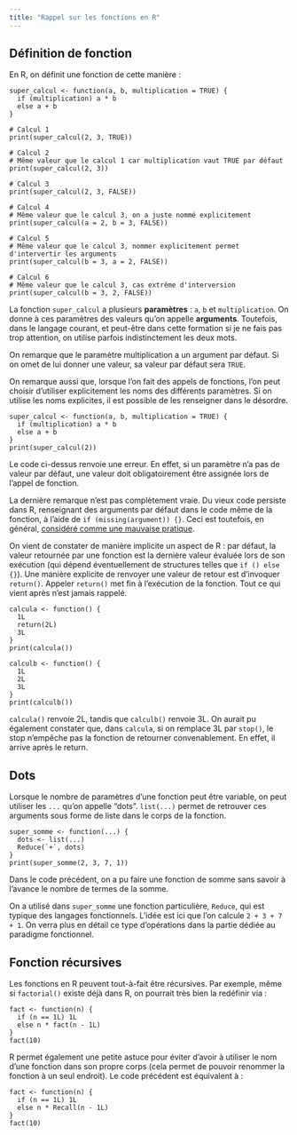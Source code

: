 ```yaml
---
title: "Rappel sur les fonctions en R"
---
```


## Définition de fonction

En R, on définit une fonction de cette manière :

```webr-r
super_calcul <- function(a, b, multiplication = TRUE) {
  if (multiplication) a * b
  else a + b
}

# Calcul 1
print(super_calcul(2, 3, TRUE))

# Calcul 2
# Même valeur que le calcul 1 car multiplication vaut TRUE par défaut
print(super_calcul(2, 3))

# Calcul 3
print(super_calcul(2, 3, FALSE))

# Calcul 4
# Même valeur que le calcul 3, on a juste nommé explicitement
print(super_calcul(a = 2, b = 3, FALSE))

# Calcul 5
# Même valeur que le calcul 3, nommer explicitement permet d'intervertir les arguments
print(super_calcul(b = 3, a = 2, FALSE))

# Calcul 6
# Même valeur que le calcul 3, cas extrême d'interversion
print(super_calcul(b = 3, 2, FALSE))
```

La fonction `super_calcul` a plusieurs **paramètres** : `a`, `b` et `multiplication`. On donne à ces paramètres des valeurs qu'on appelle **arguments**. Toutefois, dans le langage courant, et peut-être dans cette formation si je ne fais pas trop attention, on utilise parfois indistinctement les deux mots.

On remarque que le paramètre multiplication a un argument par défaut. Si on omet de lui donner une valeur, sa valeur par défaut sera `TRUE`.

On remarque aussi que, lorsque l'on fait des appels de fonctions, l'on peut choisir d'utiliser explicitement les noms des différents paramètres. Si on utilise les noms explicites, il est possible de les renseigner dans le désordre.

```webr-r
super_calcul <- function(a, b, multiplication = TRUE) {
  if (multiplication) a * b
  else a + b
}
print(super_calcul(2))
```

Le code ci-dessus renvoie une erreur. En effet, si un paramètre n'a pas de valeur par défaut, une valeur doit obligatoirement être assignée lors de l'appel de fonction.

::: callout-note

La dernière remarque n'est pas complètement vraie. Du vieux code persiste dans R, renseignant des arguments par défaut dans le code même de la fonction, à l'aide de `if (missing(argument)) {}`. Ceci est toutefois, en général, [considéré comme une mauvaise pratique](https://design.tidyverse.org/def-magical.html).

:::

On vient de constater de manière implicite un aspect de R : par défaut, la valeur retournée par une fonction est la dernière valeur évaluée lors de son exécution (qui dépend éventuellement de structures telles que `if () else {}`). Une manière explicite de renvoyer une valeur de retour est d'invoquer `return()`. Appeler `return()` met fin à l'exécution de la fonction. Tout ce qui vient après n'est jamais rappelé.

```webr-r
calcula <- function() {
  1L
  return(2L)
  3L
}
print(calcula())

calculb <- function() {
  1L
  2L
  3L
}
print(calculb())
```

`calcula()` renvoie 2L, tandis que `calculb()` renvoie 3L. On aurait pu également constater que, dans `calcula`, si on remplace 3L par `stop()`, le stop n'empêche pas la fonction de retourner convenablement. En effet, il arrive après le return.

## Dots

Lorsque le nombre de paramètres d'une fonction peut être variable, on peut utiliser les `...` qu'on appelle "dots". `list(...)` permet de retrouver ces arguments sous forme de liste dans le corps de la fonction.

```webr-r
super_somme <- function(...) {
  dots <- list(...)
  Reduce(`+`, dots)
}
print(super_somme(2, 3, 7, 1))
```

Dans le code précédent, on a pu faire une fonction de somme sans savoir à l'avance le nombre de termes de la somme.

::: callout-note

On a utilisé dans `super_somme` une fonction particulière, `Reduce`, qui est typique des langages fonctionnels. L'idée est ici que l'on calcule `2 + 3 + 7 + 1`. On verra plus en détail ce type d'opérations dans la partie dédiée au paradigme fonctionnel.

:::

## Fonction récursives

Les fonctions en R peuvent tout-à-fait être récursives. Par exemple, même si `factorial()` existe déjà dans R, on pourrait très bien la redéfinir via :

```webr-r
fact <- function(n) {
  if (n == 1L) 1L
  else n * fact(n - 1L)
}
fact(10)
```

R permet également une petite astuce pour éviter d'avoir à utiliser le nom d'une fonction dans son propre corps (cela permet de pouvoir renommer la fonction à un seul endroit). Le code précédent est équivalent à :

```webr-r
fact <- function(n) {
  if (n == 1L) 1L
  else n * Recall(n - 1L)
}
fact(10)
```

